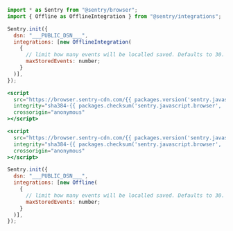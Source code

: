 ```javascript {tabTitle:"JavaScript"}
import * as Sentry from "@sentry/browser";
import { Offline as OfflineIntegration } from "@sentry/integrations";

Sentry.init({
  dsn: "___PUBLIC_DSN___",
  integrations: [new OfflineIntegration(
    {
      // limit how many events will be localled saved. Defaults to 30.
      maxStoredEvents: number;
    }
  )],
});
```

```jsx {tabTitle:"CDN"}
<script
  src="https://browser.sentry-cdn.com/{{ packages.version('sentry.javascript.browser') }}/bundle.min.js"
  integrity="sha384-{{ packages.checksum('sentry.javascript.browser', 'bundle.min.js', 'sha384-base64') }}"
  crossorigin="anonymous"
></script>

<script
  src="https://browser.sentry-cdn.com/{{ packages.version('sentry.javascript.browser') }}/offline.min.js"
  integrity="sha384-{{ packages.checksum('sentry.javascript.browser', 'offline.min.js', 'sha384-base64') }}"
  crossorigin="anonymous"
></script>

Sentry.init({
  dsn: "___PUBLIC_DSN___",
  integrations: [new Offline(
    {
      // limit how many events will be localled saved. Defaults to 30.
      maxStoredEvents: number;
    }
  )],
});
```
